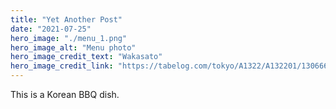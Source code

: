 ---
title: "Yet Another Post"
date: "2021-07-25"
hero_image: "./menu_1.png"
hero_image_alt: "Menu photo"
hero_image_credit_text: "Wakasato"
hero_image_credit_link: "https://tabelog.com/tokyo/A1322/A132201/13066699/Y"
---
This is a Korean BBQ dish.